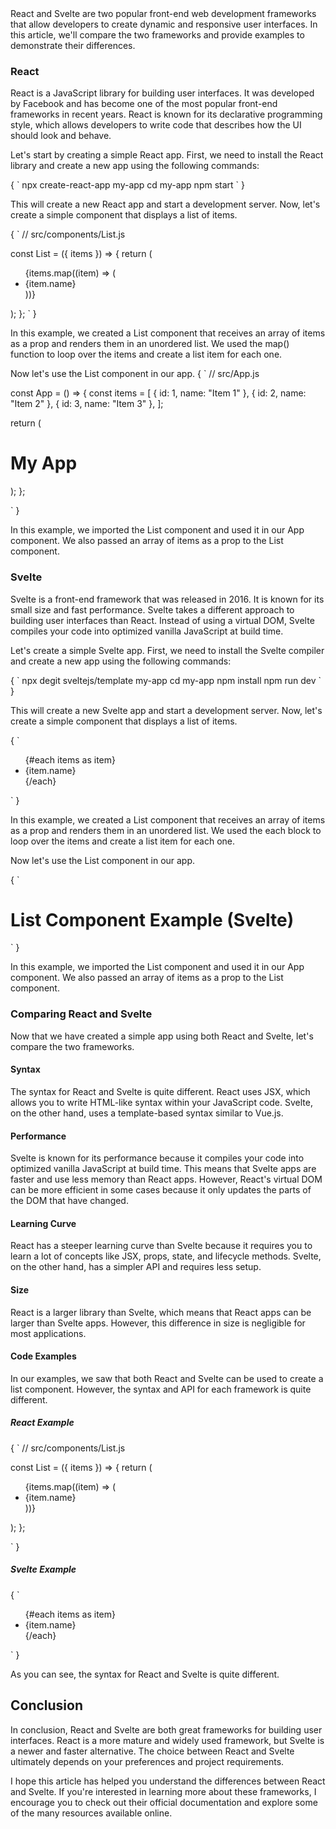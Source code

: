 
<div className="flex flex-col w-full m-auto gap-2 mt-8">
React and Svelte are two popular front-end web development frameworks that allow developers to create dynamic and responsive user interfaces. In this article, we'll compare the two frameworks and provide examples to demonstrate their differences.

### React

React is a JavaScript library for building user interfaces. It was developed by Facebook and has become one of the most popular front-end frameworks in recent years. React is known for its declarative programming style, which allows developers to write code that describes how the UI should look and behave.

Let's start by creating a simple React app. First, we need to install the React library and create a new app using the following commands:


<CodeBlock className="language-bash">
{
`
npx create-react-app my-app
cd my-app
npm start
`
}
</CodeBlock>

This will create a new React app and start a development server. Now, let's create a simple component that displays a list of items.


<CodeBlock className="language-jsx">
{
`
// src/components/List.js


const List = ({ items }) => {
  return (
    <ul>
      {items.map((item) => (
        <li key={item.id}>{item.name}</li>
      ))}
    </ul>
  );
};
`
}
</CodeBlock>

In this example, we created a List component that receives an array of items as a prop and renders them in an unordered list. We used the map() function to loop over the items and create a list item for each one.

Now let's use the List component in our app.
<CodeBlock className="language-jsx">
{
`
// src/App.js


const App = () => {
  const items = [
    { id: 1, name: "Item 1" },
    { id: 2, name: "Item 2" },
    { id: 3, name: "Item 3" },
  ];

  return (
    <div>
      <h1>My App</h1>
      <List items={items} />
    </div>
  );
};

`
}
</CodeBlock>


In this example, we imported the List component and used it in our App component. We also passed an array of items as a prop to the List component.

### Svelte

Svelte is a front-end framework that was released in 2016. It is known for its small size and fast performance. Svelte takes a different approach to building user interfaces than React. Instead of using a virtual DOM, Svelte compiles your code into optimized vanilla JavaScript at build time.

Let's create a simple Svelte app. First, we need to install the Svelte compiler and create a new app using the following commands:


<CodeBlock className="language-bash">
{
`
npx degit sveltejs/template my-app
cd my-app
npm install
npm run dev
`
}
</CodeBlock>

This will create a new Svelte app and start a development server. Now, let's create a simple component that displays a list of items.

<CodeBlock className="language-jsx">
{
`
<!-- src/components/List.svelte -->

<script>
</script>

<ul>
  {#each items as item}
    <li>{item.name}</li>
  {/each}
</ul>
`
}
</CodeBlock>

In this example, we created a List component that receives an array of items as a prop and renders them in an unordered list. We used the each block to loop over the items and create a list item for each one.

Now let's use the List component in our app.

<CodeBlock className="language-jsx">
{
`
<!-- src/App.svelte -->

<script>

  const items = [
    { id: 1, name: 'Item 1' },
    { id: 2, name: 'Item 2' },
    { id: 3, name: 'Item 3' },
    { id: 4, name: 'Item 4' },
    { id: 5, name: 'Item 5' }
  ];
</script>

<main>
  <h1>List Component Example (Svelte)</h1>
  <List items={items} />
</main>
`
}
</CodeBlock>


In this example, we imported the List component and used it in our App component. We also passed an array of items as a prop to the List component.

### Comparing React and Svelte

Now that we have created a simple app using both React and Svelte, let's compare the two frameworks.

#### Syntax

The syntax for React and Svelte is quite different. React uses JSX, which allows you to write HTML-like syntax within your JavaScript code. Svelte, on the other hand, uses a template-based syntax similar to Vue.js.

#### Performance

Svelte is known for its performance because it compiles your code into optimized vanilla JavaScript at build time. This means that Svelte apps are faster and use less memory than React apps. However, React's virtual DOM can be more efficient in some cases because it only updates the parts of the DOM that have changed.

#### Learning Curve

React has a steeper learning curve than Svelte because it requires you to learn a lot of concepts like JSX, props, state, and lifecycle methods. Svelte, on the other hand, has a simpler API and requires less setup.

#### Size

React is a larger library than Svelte, which means that React apps can be larger than Svelte apps. However, this difference in size is negligible for most applications.

#### Code Examples

In our examples, we saw that both React and Svelte can be used to create a list component. However, the syntax and API for each framework is quite different.

##### React Example
<CodeBlock className="language-jsx">
{
`
// src/components/List.js


const List = ({ items }) => {
  return (
    <ul>
      {items.map((item) => (
        <li key={item.id}>{item.name}</li>
      ))}
    </ul>
  );
};

`
}
</CodeBlock>

##### Svelte Example
<CodeBlock className="language-jsx">
{
`
  <!-- src/components/List.svelte -->

  <script>
  </script>

  <ul>
    {#each items as item}
    <li>{item.name}</li>
    {/each}
  </ul>
`
}

</CodeBlock>

As you can see, the syntax for React and Svelte is quite different.

## Conclusion

In conclusion, React and Svelte are both great frameworks for building user interfaces. React is a more mature and widely used framework, but Svelte is a newer and faster alternative. The choice between React and Svelte ultimately depends on your preferences and project requirements.

I hope this article has helped you understand the differences between React and Svelte. If you're interested in learning more about these frameworks, I encourage you to check out their official documentation and explore some of the many resources available online.

</div>
